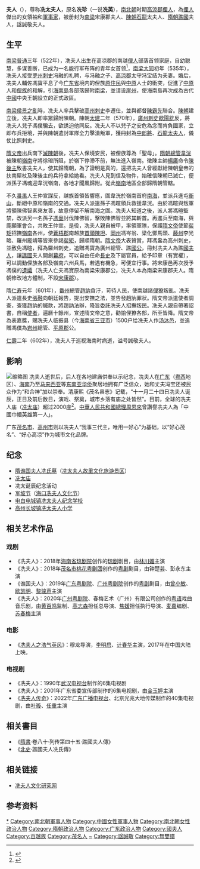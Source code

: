 {{東亞女性歷史人物
|名稱 =谯国夫人冼氏
|身份 =
|國家 =
|時代 =
|屆數 =
|前任 = 
|繼任 = 
|圖片名稱 =Madame Xian.jpg
|圖片大小 =200
|圖片說明 =清代书籍上出现的冼夫人画像
|姓=
|穆坤= <!--清代八旗满洲人物专用-->
|名=
|姓名=冼珍（一说冼英）
|字=
|最高職務 =
|封爵 =
|封號 =宋康郡夫人→石龙太夫人→宁康郡夫人→谯国夫人
|位號=
|位階=
|品階=
|御稱號 =<!--日本皇族之稱號-->
|宮號1 =<!--日本皇族之宮號-->
|宮號2 =<!--朝鮮王族之宮號-->
|封地 =
|湯沐邑 =
|神號 =
|尊號 =
|族裔 = 
|信仰 = <!--指的是宗教信仰-->
|旗籍 =<!--清朝旗人專用-->
|氏族 =
|府邸 =
|世系 = 
|初名 =
|乳名 =<!--日本、朝鮮、琉球以外人物用-->
|幼名 =<!--日本人用-->
|兒名 =<!--朝鮮人用-->
|童名 =<!--琉球人用-->
|小字=
|號=
|法號=
|院號=
|其他名號=
|出生日期=[[梁武帝|梁武帝]]普通三年<br>522年
|出生地點=
|婚年=
|逝世日期=[[隋文帝|隋文帝]]仁壽二年<br>{{death year and age|602|522}}
|逝世地點=
|諡號=诚敬夫人
|墓葬=
|祠廟=
|父親=
|嫡母=
|母親=
|夫=高凉太守[[冯宝|冯宝]]
|婚姻名份=
|夫之父=罗州刺史[[冯融|冯融]]
|夫之母=
|夫之嫡母=
|夫之元配=
|夫之正室=
|夫之繼室=
|夫之平妻=
|夫之側室=
|兄弟=南梁州刺史[[冼挺|冼挺]]
|姊妹=
|嫡兄弟=
|嫡姊妹=
|庶兄弟=
|庶姊妹=
|同胞兄弟=
|同胞姊妹=
|異母兄弟=
|異母姊妹=
|異父兄弟=
|異父姊妹=
|繼兄弟=
|繼姊妹=
|子=平原郡公[[冯仆|冯仆]]
|女=
|養子=
|養女=
|繼子=
|繼女=
|其他親屬 =孙子：耿国公[[冯盎|冯盎]] <br>后代：齐国公、上柱国骠骑大将、开府仪同三司[[高力士|高力士]] 
|經歷 = 
|著作 =
|注釋=}}

'''{{zy|冼|-{zh-tw:ㄒㄧㄢˇ;zh-cn:xiǎn}-}}夫人'''（{{bd|522年||602年||catIdx=Sheng冼}}），尊称'''冼太夫人'''，原名'''冼珍'''（一说'''冼英'''），[[南北朝|南北朝]]时期[[高凉郡_(东汉)|高涼郡]][[俚人|俚人]]，為[[俚人|俚人]]傑出的女領袖和[[軍事家|軍事家]]，被册封为[[梁_(南朝)|南梁]]宋康郡夫人、[[陳_(南朝)|陳朝]][[石龍郡|石龍]]太夫人、[[隋朝|隋朝]][[谯郡|譙國]]夫人，諡誠敬夫人。

== 生平 ==

[[南梁|南梁]][[普通|普通]]三年（522年），冼夫人出生在高凉郡的南越[[俚人|俚人]]部落首领家庭，自幼聪慧，多谋善断，已成为一名能行军布阵的青年女首领<ref>{{Cite web|title=冼夫人 中国巾帼英雄第一人_第A16版：海风_ 2020-10-15 _南方日报数字报_南方网|url=http://epaper.southcn.com/nfdaily/html/2020-10/15/content_7908456.htm|access-date=2022-01-04|work=epaper.southcn.com}}</ref>，[[南梁|南梁]][[大同_(南梁)|大同]]初年（535年），冼夫人接受[[罗州_(唐朝)|罗州]][[刺史|刺史]]冯融的礼聘，与冯融之子、[[高凉郡_(东汉)|高涼郡]]太守冯宝结为夫妻。婚后，冼夫人輔佐馮寶平息了今[[广东省|广东省]]境内的俚族[[原住民|原住民]]與[[中原|中原]]人士的衝突，促進了[[中原|中原]]人和[[俚族|俚族]]的和解，引[[海南島|海南島]]各部落歸附[[南梁|南梁]]，並请设[[崖州|崖州]]，使海南島再次成為古代[[中國|中國]]中央王朝設立的正式政區。

[[南梁|南梁]][[侯景之亂|侯景之亂]]時，冼夫人率兵擊破[[高州_(广东)|高州]][[刺史|刺史]]李遷仕，並與都督[[陳霸先|陳霸先]]聯合。[[南陳|陳朝]]建立後，冼夫人即率眾歸附陳朝。陳朝[[太建|太建]]二年（570年），[[广州_(古代)|廣州]][[刺史|刺史]][[歐陽紇|歐陽紇]]反，將冼夫人兒子馮僕騙去，欲誘迫他同反。冼夫人不以兒子之安危為念而肯負國家，立即布兵拒境，并與陳朝遣討軍隊全力擊潰叛軍，獲冊封為[[中郎將|中郎將]]、[[石龍郡|石龍]][[太夫人|太夫人]]，儀仗比照刺史。

[[隋文帝|隋文帝]]出兵南下[[隋灭陈|滅陳朝]]後，冼夫人保境安民，被俚族尊為「聖母」。[[隋朝|隋朝]][[總管|總管]][[韋洸|韋洸]]被陳朝[[嶺南|嶺南]]守將徐璒所阻，於嶺下停滯不前，無法進入嶺南。徵陳主帥[[楊廣|楊廣]]命令[[陳後主|陳後主]]致書冼夫人，使其歸隋朝，為了證明是真的，還把冼夫人曾經獻給陳朝皇帝的扶南犀杖及陳後主的兵符拿給她看。冼夫人見到信及物件，始確信陳朝已滅亡，便派孫子馮魂迎韋洸嶺南，各地才聞風歸附。從此[[嶺南|嶺南]]地區全部歸隋朝管轄。

不久[[番禺縣|番禺]]人王仲宣謀反，越族首領皆響應，圍韋洸於嶺南首府[[南海|南海]]，並派兵進屯[[衡山|衡山]]，斷絕中原和嶺南的交通。冼夫人派遣孫子馮暄領兵救援韋洸。由於馮暄與叛軍將領陳佛智素來友善，故意停留不解南海之圍。冼夫人知道之後，派人將馮暄監禁，改派另一名孫子[[馮盎|馮盎]]討伐陳佛智，擊敗陳佛智並將其斬首。再進兵至南海，與鹿願軍會合，共敗王仲宣。是役，冼夫人親自被甲，率領軍隊，保護[[隋文帝|隋文帝]]使節[[裴矩|裴矩]]招撫[[嶺南|嶺南]]各州，使[[蒼梧郡|蒼梧郡]]南越族[[首領|首領]][[陳坦|陳坦]]、[[岡州|岡州]]馮岑翁、梁化鄧馬頭、[[藤州|藤州]]李光略、羅州龐靖等皆來參謁[[裴矩|裴矩]]，歸順隋朝。[[隋文帝|隋文帝]]大表贊賞，拜馮盎為高州刺史，並赦免馮暄，拜為羅州刺史，追贈馮寶為廣州總管、譙[[國公|國公]]，冊封冼夫人為譙[[國夫人|國夫人]]，讓[[譙國|譙國]]夫人開創[[幕府_(中國)|幕府]]，可以自由任命[[長史|長史]]及下屬官員，給予印章（有實權），可以調動俚族各部及嶺南六州兵馬，若遇有機急，可便宜行事。將宋康邑再次授予馮僕的[[遺孀|遺孀]]（冼夫人亡夫馮寶原為南梁宋康郡公，冼夫人本為南梁宋康郡夫人。隋朝修改地方體制，不設[[宋康郡|宋康郡]]）。

隋[[仁寿_(隋朝)|仁寿]]元年（601年），[[番州_(隋朝)|番州]]總管[[趙訥|趙訥]]貪汙，苛待人民，使南越諸[[俚人|俚]][[僚人|獠]]叛亂。冼夫人派遣長史[[張融|張融]]向朝廷報告，提出安撫之法，並告發趙訥罪狀。隋文帝派遣使者調查，查獲趙訥的贓款，將趙訥法辦，降旨委託冼夫人招撫叛民。冼夫人親自帶著詔書，自稱[[使者|使者]]，遍曆十餘州，宣述隋文帝之意，勸諭俚獠各部，所至皆降。隋文帝為表嘉獎，賜冼夫人临振县（今[[海南省|海南省]][[三亚市|三亚市]]）1500户给冼夫人作[[汤沐邑|汤沐邑]]，並追贈馮僕為[[岩州_(隋朝)|岩州]]總管、[[平原郡|平原郡]]公。

[[仁寿_(隋朝)|仁壽]]二年（602年），冼夫人于巡视海南时病逝，谥号誠敬夫人。

== 影响 ==
[[File:Xian_Fu_Ren_statue.jpg|缩略图]]
冼夫人逝世后，后人在各地建庙供奉以示纪念，冼夫人在[[广东省|广东]]（[[粤西|粤西]]地区）、[[海南省|海南]]乃至[[马来西亚|马来西亚]]等[[东南亚|东南亚]][[华侨|华侨]]聚居地拥有广泛信众，她和丈夫冯宝还被民众作为“和合神”加以崇奉。清康熙《茂名县志》记载，“十一月二十四日冼夫人诞辰，正日及前后数日，演戏、祭奠，城市乡落有庙之处皆然”。目前，全球的冼夫人庙（[[冼太庙|冼太庙]]）超过2000座<ref>{{Cite web|title=海丝路上“包容”为先冼夫人精神在海外传承 - 社会 - 东南网|url=http://news.fjsen.com/2017-05/05/content_19480630.htm|access-date=2022-01-04|work=news.fjsen.com}}</ref>。[[中华人民共和国国务院总理|中華人民共和國總理]][[周恩來|周恩來]]曾讚譽冼夫人為「中國巾幗英雄第一人」。

广东[[茂名市|茂名市]]、[[高州市|高州市]]则以冼夫人“我事三代主，唯用一好心”为基础，以“好心茂名”、“好心高凉”作为城市文化品牌。

== 纪念 ==
*[[隋谯国夫人冼氏墓|隋谯国夫人冼氏墓]]（[[冼太夫人故里文化旅游景区|冼太夫人故里文化旅游景区]]）
* [[冼太庙|冼太庙]]
* 冼太诞辰纪念活动
* [[军坡节|军坡节]]（[[海口冼夫人文化节|海口冼夫人文化节]]）
* [[电白区|电白]][[电城镇|电城镇]][[冼太夫人纪念学校|冼太夫人纪念学校]]
* [[高州市|高州]][[长坡镇_(高州市)|长坡镇]][[冼太夫人小学|冼太夫人小学]]

== 相关艺术作品 ==
=== 戏剧 ===
* 《冼夫人》：2018年[[海南省琼剧院|海南省琼剧院]]创作的[[琼剧|琼剧]]剧目，由[[林川媚|林川媚]]主演
* 《冼夫人》：2018年[[茂名市|茂名市]][[桃花粤剧团|桃花粤剧团]]创作的[[粤剧|粤剧]]剧目，由钟楚芸、彭永东主演
* 《谯国夫人》：2019年[[广东粤剧院|广东粤剧院]]、[[广州粤剧院|广州粤剧院]]创作的[[粤剧|粤剧]]剧目，由[[曾小敏|曾小敏]]、[[欧凯明|欧凯明]]、[[黎骏声|黎骏声]]主演
* 《冼夫人》：2020年[[广州粤剧院|广州粤剧院]]、春梅艺术（广州）有限公司创作的[[粤语|粤语]]戏曲音乐剧，由[[黄百鸣|黄百鸣]]监制、[[高志森|高志森]]担任总导演、[[焦媛|焦媛]]担任执行导演、[[麦嘉|麦嘉]]编剧、[[苏春梅|苏春梅]]主演

=== 电影 ===
* 《[[冼夫人之浩气英风|冼夫人之浩气英风]]》：穆龙导演，[[李明启|李明启]]、[[计春华|计春华]]主演，2017年在中国大陆上映。

=== 电视剧 ===
* 《冼夫人》：1990年[[武汉广播电视台|武汉电视台]]制作的6集电视剧
* 《冼夫人》：2001年广东省委宣传部制作的6集电视剧，由[[金玉婷|金玉婷]]主演
* 《[[冼夫人传奇|冼夫人传奇]]》：2022年[[广东广播电视台|广东广播电视台]]、北京光兆大地传媒制作的40集电视剧，由[[叶璇|叶璇]]、[[任重_(演员)|任重]]主演

==相关書目==
* 《[[隋書|隋書]]·卷八十·列传第四十五·譙國夫人傳》
* 《[[北史|北史]]·譙國夫人冼氏傳》

== 相关链接 ==

* [http://www.xfrwhyjw.com 冼夫人文化研究网]

== 参考资料 ==
{{DEFAULTSORT:Shneg冼}}
[[Category:冼夫人|*]]
[[Category:南北朝軍事人物|Category:南北朝軍事人物]]
[[Category:中國女性軍事人物|Category:中國女性軍事人物]]
[[Category:南北朝女性政治人物|Category:南北朝女性政治人物]]
[[Category:隋朝政治人物|Category:隋朝政治人物]]
[[Category:广东政治人物|Category:广东政治人物]]
[[Category:國夫人|Category:國夫人]]
[[Category:百越族|Category:百越族]]
[[Category:茂名人|Category:茂名人]]
[[Category:冼姓|~]]
[[Category:諡誠敬|Category:諡誠敬]]
[[Category:無雙譜|Category:無雙譜]]
<references />{{茂名专题}}